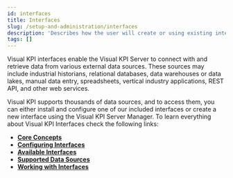 ```yaml
---
id: interfaces
title: Interfaces
slug: /setup-and-administration/interfaces
description: 'Describes how the user will create or using existing interfaces to perform the connection to their data sources. Depending on the complexity, we can have a group of pages.'
tags: []
---
```


Visual KPI interfaces enable the Visual KPI Server to connect with and retrieve data from various external data sources. These sources may include industrial historians, relational databases, data warehouses or data lakes, manual data entry, spreadsheets, vertical industry applications, REST API, and other web services.

Visual KPI supports thousands of data sources, and to access them, you can either install and configure one of our included interfaces or create a new interface using the Visual KPI Server Manager. To learn everything about Visual KPI Interfaces check the following links:

- **[Core Concepts](/docs/setup-and-administration/interfaces/core-concepts)**
- **[Configuring Interfaces](/docs/setup-and-administration/interfaces/configuration)**
- **[Available Interfaces](/docs/setup-and-administration/interfaces/available-interfaces)**
- **[Supported Data Sources](/docs/setup-and-administration/interfaces/data-sources)**
- **[Working with Interfaces](/docs/setup-and-administration/interfaces/odbc)**


